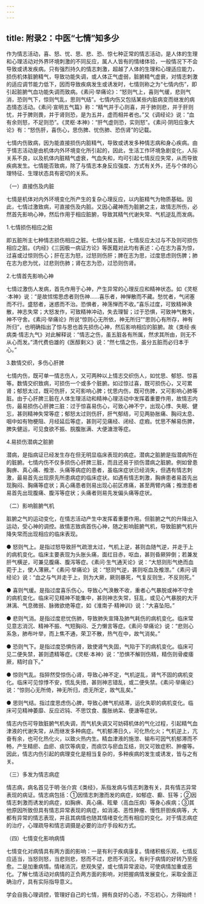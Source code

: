 ```yaml
---
---
---
```

title: 附录2：中医“七情”知多少
---




作为情志活动，喜、怒、忧、思、悲、恐、惊七种正常的情志活动，是人体的生理和心理活动对外界环境刺激的不同反应，属人人皆有的情绪体验，一般情况下不会导致或诱发疾病。只有强烈持久的情志刺激，超越了人体的生理和心理适应能力，损伤机体脏腑精气，导致功能失调，或人体正气虚弱，脏腑精气虚衰，对情志刺激的适应调节能力低下，因而导致疾病发生或诱发时，七情则称之为“七情内伤”，即引起脏腑气血功能失调而致病。《素问·举痛论》：“怒则气上，喜则气缓，悲则气消，恐则气下，惊则气乱，思则气结”。七情内伤又包括某些内脏病变而继发的病态情态活动。《素问·宣明五气篇》称：“精气并于心则喜，并于肺则悲，并于肝则忧，并于脾则畏，并于肾则恐，是为五并，虚而相并者也。”又《调经论》说：“血有余则怒，不足则恐”。《灵枢·本神》：“肝气虚则恐，实则怒”。《素问·阴阳应象大论》有：“怒伤肝，喜伤心，思伤脾、忧伤肺、恐伤肾”的记载。

七情内伤致病，因为能直接损伤内脏精气，导致或诱发多种情志病和身心疾病。由于情志活动是由机体内外环境变化所引起的，因此，生活工作环境急剧变化，人际关系不良，以及机体内脏精气虚衰，气血失和，均可引起七情反应失常，从而导致疾病发生。七情能否致病，除了与情志本身反应强度、方式有关外，还与个体的心理特征、生理状态具有密切的关系。

（一）直接伤及内脏

七情是机体对内外环境变化所产生的复杂心理反应，以内脏精气为物质基础。因此，七情过激致病，可直接伤及内脏。又因心藏神而为脏腑之主，故情志所伤，必然首先影响心神，然后作用于相应脏腑，导致其精气代谢失常、气机逆乱而发病。

1.七情损伤相应之脏

即五脏所主七种情志损伤相应之脏。七情分属五脏，七情反应太过与不及则可损伤相应之脏。《内经》《三因极一病证方论》等医籍对此均有表述：心在志为喜为惊，过喜或过惊则伤心；肝在志为怒，过怒则伤肝；脾在志为思，过度思虑则伤脾；肺在志为悲为忧，过悲则伤肺；肾在志为恐，过恐则伤肾。

2.七情首先影响心神

七情过激伤人发病，首先作用于心神，产生异常的心理反应和精神状态。如《灵枢·本神》说：“是故怵惕思虑者则伤神……喜乐者，神惮散而不藏。愁忧者，气闭塞而不行。盛怒者，迷惑而不治。恐惧者，神荡惮而不收。”喜乐过度，可致精神涣散，神志失常；大怒发作，可致精神冲动，失去理智；过于恐惧，可致神气散失，神不守舍。《素问·举痛论》所说“惊则心无所依，神无所归”“思则心有所存，神有所归”，也明确指出了惊与思也首先损伤心神，然后影响相应的脏腑。故《类经·疾病类·情志九气》对此解释说：“情志之伤，虽五脏各有所属，然求其所由，则无不从心而发。”清代费伯雄的《医醇剩义》说：“然七情之伤，虽分五脏而必归本于心。”

3.数情交织，多伤心肝脾

七情内伤，既可单一情志伤人，又可两种以上情志交织伤人，如忧思、郁怒、惊喜等。数情交织致病，可损伤一个或多个脏腑。如过惊过喜，既可损伤心，又可累肾；郁怒太过，既可伤肝，又可影响心脾；忧思内伤，既可伤脾，又可影响心肺等脏。由于心肝脾三脏在人体生理活动和精神心理活动中发挥着重要作用，故情志内伤，最易损伤心肝脾三脏：过于惊喜易伤心，可致心神不宁，出现心悸、失眠、健忘，甚则精神失常等症；郁怒太过则伤肝，肝气郁结，可见两胁胀痛、胸闷太息、咽中如有物梗阻、月经延后等症，甚则可见痛经、闭经、症瘕。忧思不解易伤脾，脾失健运，可见食欲不振、脘腹胀满、大便溏泄等症。

4.易损伤潜病之脏腑

潜病，是指病证已经发生存在但无明显临床表现的病症。潜病之脏腑是指潜病所在的脏腑。七情内伤不仅多损伤心肝脾三脏，而且还易于损伤潜病之脏腑。例如曾患胸痹、真心痛、飧泄、头痛等病症的患者，虽临床症状已经消失，但遇有情志刺激，最易首先出现原先所患病症的临床症状。如遇有情志刺激，胸痹患者易首先出现胸闷、胸痛等症状；真心痛患者则易出现心前区疼痛，甚至两臂内痛；飧泄患者易首先出现腹痛、腹泻等症状；头痛者则易先发偏头痛等症状。

（二）影响脏腑气机

脏腑之气的运动变化，在情志活动产生中发挥着重要作用。但脏腑之气的升降出入运动，受心神的调控。故情志致病首伤心神，随之影响脏腑气机，导致脏腑气机升降失常而出现相应的临床表现。

● 怒则气上。是指过怒导致肝气疏泄太过，气机上逆，甚则血随气逆，并走于上的病机变化。临床主要表现为头胀头痛，面红目赤，呕血，甚则昏厥猝倒；若兼发肝气横逆，可兼见腹痛、腹泻等症。《素问·生气通天论》说：“大怒则形气绝而血菀于上，使人薄厥。”《素问·举痛论》说：“怒则气逆，甚则呕血及飧泄。”《素问·调经论》说：“血之与气并走于上，则为大厥，厥则暴死，气复反则生，不反则死。”

● 喜则气缓。是指过度喜乐伤心，导致心气涣散不收，重者心气暴脱或神不守舍的病机变化。临床可见精神不能集中，甚则神志失常，狂乱，或见心气暴脱的大汗淋漓、气息微弱、脉微欲绝等症，如《淮南子·精神训》说：“大喜坠阳。”

● 悲则气消。是指过度悲忧伤肺，导致肺失宣降及肺气耗伤的病机变化。临床常见意志消沉、精神不振、气短胸闷、乏力懒言等症。《素问·举痛论》说：“悲则心系急，肺布叶举，而上焦不通，荣卫不散，热气在中，故气消矣。”

● 恐则气下。是指过度恐惧伤肾，致使肾气失固，气陷于下的病机变化。临床可见二便失禁，甚则遗精等症。《灵枢·本神》说：“恐惧不解则伤精，精伤则骨痠痿厥，精时自下。”

● 惊则气乱。指猝然受惊伤心肾，导致心神不定，气机逆乱，肾气不固的病机变化。临床可见惊悸不安，慌乱失措，甚则神志错乱，或二便失禁。《素问·举痛论》说：“惊则心无所倚，神无所归，虑无所定，故气乱矣。”

● 思则气结。指过度思虑伤心脾，导致心脾气机结滞，运化失职的病机变化。临床可见精神萎靡、反应迟钝、不思饮食、腹胀纳呆、便溏等症状。

情志内伤可导致脏腑气机失调，而气机失调又可妨碍机体的气化过程，引起精气血津液的代谢失常，从而继发多种病症。气机郁滞日久，可化热化火；气机逆上，亢奋有余，也可化热化火，以致火热内生。精血津液的施泄、输布可因气机郁滞而不畅，产生精瘀、血瘀、痰饮等病变，而痰饮与瘀血互结，则又可致症积、肿瘤等。因此，情志内伤引起的病理变化是相当复杂的，多种疾病的发生或诱发，皆与之有关。

（三）多发为情志病症

情志病，病名首见于明·张介宾《类经》，系指发病与情志刺激有关，具有情志异常表现的病证。情志病包括：①因情志刺激而发的病症，如郁症、癫、狂等；②因情志刺激而诱发的病症，如胸痹、真心痛、眩晕（高血压病）等身心疾病；③其他原因所致但具有情志异常表现的病症，如消渴、恶性肿瘤、慢性肝胆疾病等，大都有异常的情志表现，并且其病情也随其情绪变化而有相应的变化。对于情志病症的治疗，心理疏导和情志调摄是必要的治疗手段和方式。

（四）七情变化影响病情

七情变化对病情具有两方面的影响：一是有利于疾病康复。情绪积极乐观，七情反应适当，当怒则怒，当悲则悲，怒而不过，悲而不消沉，有利于病情的好转乃至痊愈。二是加重病情。情绪消沉，悲观失望，或七情异常波动，可使病情加重或恶化。了解七情活动对病情的正负两方面的影响，对把握病情发展变化，采取全面正确治疗，具有实际指导意义。

学会自我心理调控，管理好自己的七情，拥有良好的心态，不忘初心，方得始终！